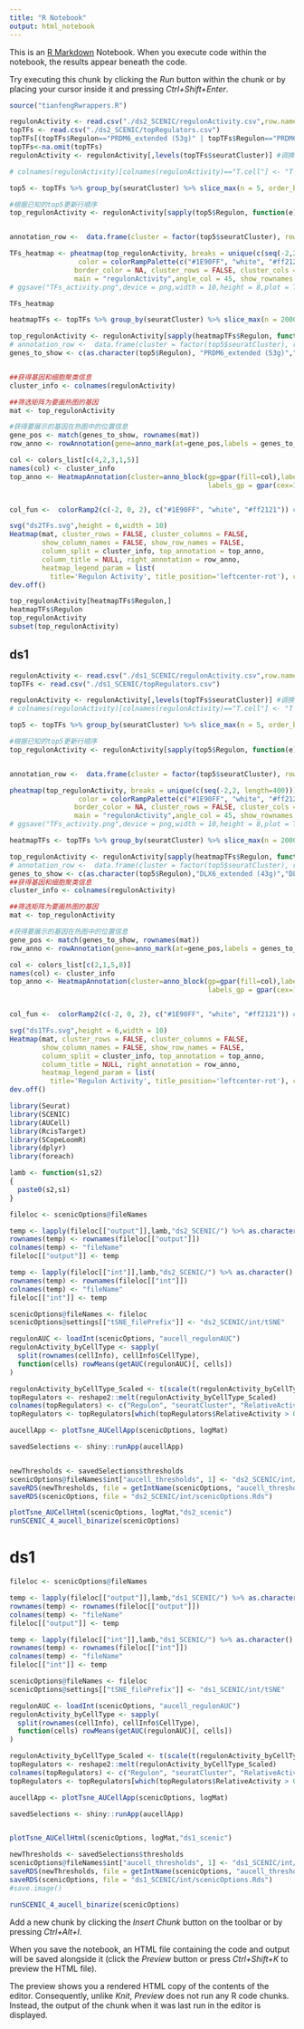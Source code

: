 ```yaml
---
title: "R Notebook"
output: html_notebook
---
```


This is an [R Markdown](http://rmarkdown.rstudio.com) Notebook. When you execute code within the notebook, the results appear beneath the code. 

Try executing this chunk by clicking the *Run* button within the chunk or by placing your cursor inside it and pressing *Ctrl+Shift+Enter*. 
```r
source("tianfengRwrappers.R")
```


```r
regulonActivity <- read.csv("./ds2_SCENIC/regulonActivity.csv",row.names = 1)
topTFs <- read.csv("./ds2_SCENIC/topRegulators.csv")
topTFs[(topTFs$Regulon=="PRDM6_extended (53g)" | topTFs$Regulon=="PRDM6 (51g)")&topTFs$seuratCluster == "SMC1",] <- NA  ## 删除特定行，SMC2的强度要大于SMC1，放到SMC2那里表示
topTFs<-na.omit(topTFs)
regulonActivity <- regulonActivity[,levels(topTFs$seuratCluster)] #调换列顺序

# colnames(regulonActivity)[colnames(regulonActivity)=="T.cell"] <- "T cell"

top5 <- topTFs %>% group_by(seuratCluster) %>% slice_max(n = 5, order_by = RelativeActivity)

#根据已知的top5更新行顺序
top_regulonActivity <- regulonActivity[sapply(top5$Regulon, function(e) {which(rownames(regulonActivity) == e)}), ]


annotation_row <-  data.frame(cluster = factor(top5$seuratCluster), row.names = make.names(top5$Regulon,TRUE)) #make.names用来生成不冲突的行

TFs_heatmap <- pheatmap(top_regulonActivity, breaks = unique(c(seq(-2,2, length=400))), 
                 color = colorRampPalette(c("#1E90FF", "white", "#ff2121"))(400),
                border_color = NA, cluster_rows = FALSE, cluster_cols = FALSE,
                main = "regulonActivity",angle_col = 45, show_rownames = T)
# ggsave("TFs_activity.png",device = png,width = 10,height = 8,plot = TFs_heatmap)

TFs_heatmap
```

```r
heatmapTFs <- topTFs %>% group_by(seuratCluster) %>% slice_max(n = 2000, order_by = RelativeActivity)

top_regulonActivity <- regulonActivity[sapply(heatmapTFs$Regulon, function(e) {which(rownames(regulonActivity) == e)}), ]
# annotation_row <-  data.frame(cluster = factor(top5$seuratCluster), row.names = make.names(top5$Regulon,TRUE))
genes_to_show <- c(as.character(top5$Regulon), "PRDM6_extended (53g)","PRDM6 (51g)")


##获得基因和细胞聚类信息
cluster_info <- colnames(regulonActivity)

##筛选矩阵为要画热图的基因
mat <- top_regulonActivity

#获得要展示的基因在热图中的位置信息
gene_pos <- match(genes_to_show, rownames(mat))
row_anno <- rowAnnotation(gene=anno_mark(at=gene_pos,labels = genes_to_show))

col <- colors_list[c(4,2,3,1,5)]
names(col) <- cluster_info
top_anno <- HeatmapAnnotation(cluster=anno_block(gp=gpar(fill=col),labels = cluster_info,
                                                 labels_gp = gpar(cex=1,col='black'))) ## 顶端的cluster注释


col_fun <-  colorRamp2(c(-2, 0, 2), c("#1E90FF", "white", "#ff2121")) #颜色

svg("ds2TFs.svg",height = 6,width = 10)
Heatmap(mat, cluster_rows = FALSE, cluster_columns = FALSE, 
        show_column_names = FALSE, show_row_names = FALSE,
        column_split = cluster_info, top_annotation = top_anno,  
        column_title = NULL, right_annotation = row_anno, 
        heatmap_legend_param = list(
          title='Regulon Activity', title_position='leftcenter-rot'), col = col_fun)
dev.off()
```

```r
top_regulonActivity[heatmapTFs$Regulon,]
heatmapTFs$Regulon
top_regulonActivity
subset(top_regulonActivity)
```


## ds1
```r
regulonActivity <- read.csv("./ds1_SCENIC/regulonActivity.csv",row.names = 1)
topTFs <- read.csv("./ds1_SCENIC/topRegulators.csv")

regulonActivity <- regulonActivity[,levels(topTFs$seuratCluster)] #调换列顺序
# colnames(regulonActivity)[colnames(regulonActivity)=="T.cell"] <- "T cell"

top5 <- topTFs %>% group_by(seuratCluster) %>% slice_max(n = 5, order_by = RelativeActivity)

#根据已知的top5更新行顺序
top_regulonActivity <- regulonActivity[sapply(top5$Regulon, function(e) {which(rownames(regulonActivity) == e)}), ]


annotation_row <-  data.frame(cluster = factor(top5$seuratCluster), row.names = make.names(top5$Regulon,TRUE)) #make.names用来生成不冲突的行

pheatmap(top_regulonActivity, breaks = unique(c(seq(-2,2, length=400))), 
                 color = colorRampPalette(c("#1E90FF", "white", "#ff2121"))(400),
                border_color = NA, cluster_rows = FALSE, cluster_cols = FALSE,
                main = "regulonActivity",angle_col = 45, show_rownames = T)
# ggsave("TFs_activity.png",device = png,width = 10,height = 8,plot = TFs_heatmap)


```

```r
heatmapTFs <- topTFs %>% group_by(seuratCluster) %>% slice_max(n = 2000, order_by = RelativeActivity)

top_regulonActivity <- regulonActivity[sapply(heatmapTFs$Regulon, function(e) {which(rownames(regulonActivity) == e)}), ]
# annotation_row <-  data.frame(cluster = factor(top5$seuratCluster), row.names = make.names(top5$Regulon,TRUE))
genes_to_show <- c(as.character(top5$Regulon),"DLX6_extended (43g)","DLX2 (18g)")##对齐
##获得基因和细胞聚类信息
cluster_info <- colnames(regulonActivity)

##筛选矩阵为要画热图的基因
mat <- top_regulonActivity

#获得要展示的基因在热图中的位置信息
gene_pos <- match(genes_to_show, rownames(mat))
row_anno <- rowAnnotation(gene=anno_mark(at=gene_pos,labels = genes_to_show))

col <- colors_list[c(2,1,5,8)]
names(col) <- cluster_info
top_anno <- HeatmapAnnotation(cluster=anno_block(gp=gpar(fill=col),labels = cluster_info,
                                                 labels_gp = gpar(cex=1,col='black'))) ## 顶端的cluster注释


col_fun <-  colorRamp2(c(-2, 0, 2), c("#1E90FF", "white", "#ff2121")) #颜色

svg("ds1TFs.svg",height = 6,width = 10)
Heatmap(mat, cluster_rows = FALSE, cluster_columns = FALSE, 
        show_column_names = FALSE, show_row_names = FALSE,
        column_split = cluster_info, top_annotation = top_anno,  
        column_title = NULL, right_annotation = row_anno, 
        heatmap_legend_param = list(
          title='Regulon Activity', title_position='leftcenter-rot'), col = col_fun)
dev.off()
```


```r
library(Seurat)
library(SCENIC)
library(AUCell)
library(RcisTarget)
library(SCopeLoomR)
library(dplyr)
library(foreach)
```


```r
lamb <- function(s1,s2)
{
  paste0(s2,s1)
}

fileloc <- scenicOptions@fileNames

temp <- lapply(fileloc[["output"]],lamb,"ds2_SCENIC/") %>% as.character() %>% as.matrix()
rownames(temp) <- rownames(fileloc[["output"]])
colnames(temp) <- "fileName"
fileloc[["output"]] <- temp

temp <- lapply(fileloc[["int"]],lamb,"ds2_SCENIC/") %>% as.character() %>% as.matrix()
rownames(temp) <- rownames(fileloc[["int"]])
colnames(temp) <- "fileName"
fileloc[["int"]] <- temp

scenicOptions@fileNames <- fileloc
scenicOptions@settings[["tSNE_filePrefix"]] <- "ds2_SCENIC/int/tSNE"

regulonAUC <- loadInt(scenicOptions, "aucell_regulonAUC")
regulonActivity_byCellType <- sapply(
  split(rownames(cellInfo), cellInfo$CellType),
  function(cells) rowMeans(getAUC(regulonAUC)[, cells])
)

regulonActivity_byCellType_Scaled <- t(scale(t(regulonActivity_byCellType), center = T, scale = T))
topRegulators <- reshape2::melt(regulonActivity_byCellType_Scaled)
colnames(topRegulators) <- c("Regulon", "seuratCluster", "RelativeActivity")
topRegulators <- topRegulators[which(topRegulators$RelativeActivity > 0), ]

aucellApp <- plotTsne_AUCellApp(scenicOptions, logMat)

savedSelections <- shiny::runApp(aucellApp)



```

```r
newThresholds <- savedSelections$thresholds
scenicOptions@fileNames$int["aucell_thresholds", 1] <- "ds2_SCENIC/int/newThresholds2.Rds"
saveRDS(newThresholds, file = getIntName(scenicOptions, "aucell_thresholds"))
saveRDS(scenicOptions, file = "ds2_SCENIC/int/scenicOptions.Rds")

plotTsne_AUCellHtml(scenicOptions, logMat,"ds2_scenic")
runSCENIC_4_aucell_binarize(scenicOptions)
```


# ds1
```r
fileloc <- scenicOptions@fileNames

temp <- lapply(fileloc[["output"]],lamb,"ds1_SCENIC/") %>% as.character() %>% as.matrix()
rownames(temp) <- rownames(fileloc[["output"]])
colnames(temp) <- "fileName"
fileloc[["output"]] <- temp

temp <- lapply(fileloc[["int"]],lamb,"ds1_SCENIC/") %>% as.character() %>% as.matrix()
rownames(temp) <- rownames(fileloc[["int"]])
colnames(temp) <- "fileName"
fileloc[["int"]] <- temp

scenicOptions@fileNames <- fileloc
scenicOptions@settings[["tSNE_filePrefix"]] <- "ds1_SCENIC/int/tSNE"

regulonAUC <- loadInt(scenicOptions, "aucell_regulonAUC")
regulonActivity_byCellType <- sapply(
  split(rownames(cellInfo), cellInfo$CellType),
  function(cells) rowMeans(getAUC(regulonAUC)[, cells])
)

regulonActivity_byCellType_Scaled <- t(scale(t(regulonActivity_byCellType), center = T, scale = T))
topRegulators <- reshape2::melt(regulonActivity_byCellType_Scaled)
colnames(topRegulators) <- c("Regulon", "seuratCluster", "RelativeActivity")
topRegulators <- topRegulators[which(topRegulators$RelativeActivity > 0), ]

aucellApp <- plotTsne_AUCellApp(scenicOptions, logMat)

savedSelections <- shiny::runApp(aucellApp)


plotTsne_AUCellHtml(scenicOptions, logMat,"ds1_scenic")
```

```r
newThresholds <- savedSelections$thresholds
scenicOptions@fileNames$int["aucell_thresholds", 1] <- "ds1_SCENIC/int/newThresholds2.Rds"
saveRDS(newThresholds, file = getIntName(scenicOptions, "aucell_thresholds"))
saveRDS(scenicOptions, file = "ds1_SCENIC/int/scenicOptions.Rds")
#save.image()

runSCENIC_4_aucell_binarize(scenicOptions)
```
Add a new chunk by clicking the *Insert Chunk* button on the toolbar or by pressing *Ctrl+Alt+I*.

When you save the notebook, an HTML file containing the code and output will be saved alongside it (click the *Preview* button or press *Ctrl+Shift+K* to preview the HTML file).

The preview shows you a rendered HTML copy of the contents of the editor. Consequently, unlike *Knit*, *Preview* does not run any R code chunks. Instead, the output of the chunk when it was last run in the editor is displayed.